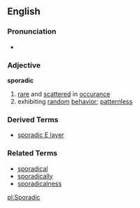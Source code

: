 == English ==
===Pronunciation===
*{{audio|en-us-sporadic.ogg|Audio (US)}}

=== Adjective ===
'''sporadic'''
# [[rare]] and [[scattered]] in [[occurance]]
# exhibiting [[random]] [[behavior]]; [[patternless]]

=== Derived Terms ===
*[[sporadic E layer]]

=== Related Terms ===
*[[sporadical]]
*[[sporadically]]
*[[sporadicalness]]

[[pl:Sporadic]]